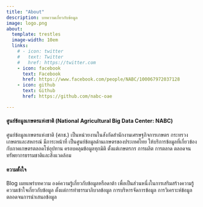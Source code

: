 ```yaml
---
title: "About"
description: บทความเกี่ยวกับข้อมูล
image: logo.png
about:
  template: trestles
  image-width: 10em
  links:
    # - icon: twitter
    #   text: Twitter
    #   href: https://twitter.com
    - icon: facebook
      text: Facebook
      href: https://www.facebook.com/people/NABC/100067972037128
    - icon: github
      text: Github
      href: https://github.com/nabc-oae

---
```


#### ศูนย์ข้อมูลเกษตรแห่งชาติ (National Agricultural Big Data Center: NABC)
ศูนย์ข้อมูลเกษตรแห่งชาติ (ศกช.) เป็นหน่วยงานในสังกัดสำนักงานเศรษฐกิจการเกษตร กระทรวงเกษตรและสหกรณ์ มีภาระหน้าที่ เป็นศูนย์ข้อมูลด้านเกษตรของประเทศไทย ให้บริการข้อมูลที่เกี่ยวข้องกับภาคเกษตรตลอดโซ่อุปทาน ครอบคลุมข้อมูลทุกมิติ ตั้งแต่เกษตรกร การผลิต การตลาด ตลอดจนทรัพยากรธรรมชาติและสิ่งแวดล้อม 

#### ความตั้งใจ
Blog เผยแพร่บทความ องค์ความรู้เกี่ยวกับข้อมูลหรือดาต้า เพื่อเป็นส่วนหนึ่งในการเสริมสร้างความรู้ความเข้าใจเกี่ยวกับข้อมูล ตั้งแต่การทำธรรมาภิบาลข้อมูล การบริหารจัดการข้อมูล การวิเคราะห์ข้อมูล ตลอดจนการนำเสนอข้อมูล